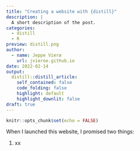 ```yaml
---
title: "Creating a website with {distill}"
description: |
  A short description of the post.
categories:
  - distill
  - R
preview: distill.png
author:
  - name: Jeppe Vierø
    url: jvieroe.github.io
date: 2022-02-14
output:
  distill::distill_article:
    self_contained: false
    code_folding: false
    highlight: default
    highlight_downlit: false
draft: true
---
```



```r
knitr::opts_chunk$set(echo = FALSE)
```

When I launched this website, I promised two things:

1. xx


